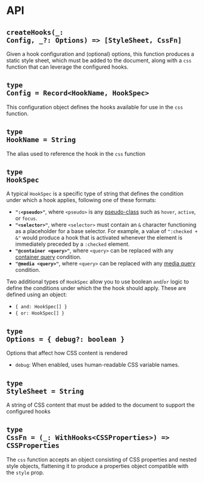 
# API

## <Code className="language-typescript">createHooks(\_: Config, \_?: Options) => [StyleSheet, CssFn]</Code>

Given a hook configuration and (optional) options, this function produces a
static style sheet, which must be added to the document, along with a `css`
function that can leverage the configured hooks.

## <Code className="language-typescript">type Config = Record&lt;HookName, HookSpec&gt;</Code>

This configuration object defines the hooks available for use in the `css`
function.

## <Code className="language-typescript">type HookName = String</Code>

The alias used to reference the hook in the `css` function

## <Code className="language-typescript">type HookSpec</Code>

A typical `HookSpec` is a specific type of string that defines the condition
under which a hook applies, following one of these formats:

- **`":<pseudo>"`**, where `<pseudo>` is any
  [pseudo-class](https://www.w3.org/TR/selectors/#pseudo-classes) such as
  `hover`, `active`, or `focus`.
- **`"<selector>"`**, where `<selector>` must contain an `&` character
  functioning as a placeholder for a base selector. For example, a value of
  `":checked + &"` would produce a hook that is activated whenever the element
  is immediately preceded by a `:checked` element.
- **`"@container <query>"`**, where `<query>` can be replaced with any
  [container query](https://www.w3.org/TR/css-contain-3/#container-rule)
  condition.
- **`"@media <query>"`**, where `<query>` can be replaced with any
  [media query](https://www.w3.org/TR/mediaqueries-5/) condition.

Two additional types of `HookSpec` allow you to use boolean `and`/`or` logic to
define the conditions under which the the hook should apply. These are defined
using an object:

- `{ and: HookSpec[] }`
- `{ or: HookSpec[] }`

## <Code className="language-typescript">type Options = \{ debug?: boolean \}</Code>

Options that affect how CSS content is rendered

- `debug`: When enabled, uses human-readable CSS variable names.

## <Code className="language-typescript">type StyleSheet = String</Code>

A string of CSS content that must be added to the document to support the
configured hooks

## <Code className="language-typescript">type CssFn = (\_: WithHooks&lt;CSSProperties&gt;) => CSSProperties</Code>

The `css` function accepts an object consisting of CSS properties and nested
style objects, flattening it to produce a properties object compatible with the
`style` prop.
